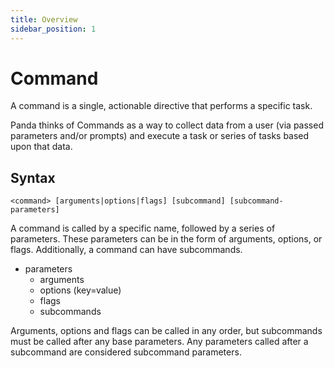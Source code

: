 ```yaml
---
title: Overview
sidebar_position: 1
---
```


# Command

A command is a single, actionable directive that performs a specific task. 

Panda thinks of Commands as a way to collect data from a user (via passed parameters and/or prompts) and execute a task or series of tasks based upon that data.

## Syntax

`<command> [arguments|options|flags] [subcommand] [subcommand-parameters]`

A command is called by a specific name, followed by a series of parameters. These parameters can be in the form of arguments, options, or flags. Additionally, a command can have subcommands.

* parameters
  * arguments
  * options (key=value)
  * flags
  * subcommands

Arguments, options and flags can be called in any order, but subcommands must be called after any base parameters. Any parameters called after a subcommand are considered subcommand parameters.
